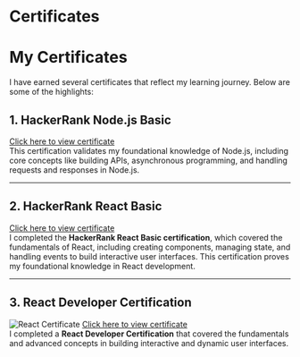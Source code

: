 
# Certificates

# My Certificates

I have earned several certificates that reflect my learning journey. Below are some of the highlights:

## 1. **HackerRank Node.js Basic**

<Certificate
  title="HackerRank Node.js Basic"
  description="HackerRank Node.js Basic Certification"
  imageUrl="/img/nodejs_basic.jpg"
  imageAlt="HackerRank Node.js Basic Certification"
/>

[Click here to view certificate](https://www.hackerrank.com/certificates/iframe/62fbcc62cb3b)  
This certification validates my foundational knowledge of Node.js, including core concepts like building APIs, asynchronous programming, and handling requests and responses in Node.js.

---

## 2. **HackerRank React Basic**

<Certificate
  title="HackerRank React Basic"
  description="HackerRank React Basic Certification"
  imageUrl="/img/react_basic.jpg"
  imageAlt="HackerRank React Basic Certification"
/>

[Click here to view certificate](https://www.hackerrank.com/certificates/iframe/57c0b5b6475c)  
I completed the **HackerRank React Basic certification**, which covered the fundamentals of React, including creating components, managing state, and handling events to build interactive user interfaces. This certification proves my foundational knowledge in React development.

---

## 3. **React Developer Certification**

![React Certificate](https://example.com/react-certificate.png) <!-- Replace with your certificate image URL -->
[Click here to view certificate](https://example.com/react-certificate.pdf)  
I completed a **React Developer Certification** that covered the fundamentals and advanced concepts in building interactive and dynamic user interfaces.
